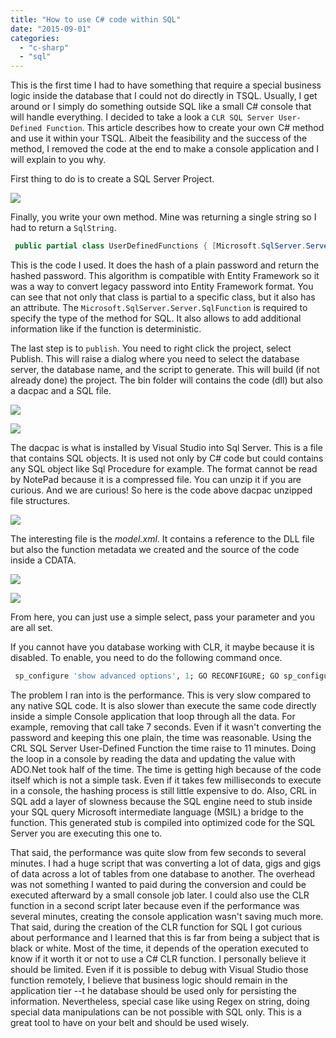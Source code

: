 ```yaml
---
title: "How to use C# code within SQL"
date: "2015-09-01"
categories: 
  - "c-sharp"
  - "sql"
---
```


This is the first time I had to have something that require a special business logic inside the database that I could not do directly in TSQL. Usually, I get around or I simply do something outside SQL like a small C\# console that will handle everything. I decided to take a look a `CLR SQL Server User-Defined Function`. This article describes how to create your own C\# method and use it within your TSQL. Albeit the feasibility and the success of the method, I removed the code at the end to make a console application and I will explain to you why.

First thing to do is to create a SQL Server Project. 

![](/images/blog/SqlUserDefinedFunction-400x180.png)

Finally, you write your own method. Mine was returning a single string so I had to return a `SqlString`. 

```csharp
 public partial class UserDefinedFunctions { [Microsoft.SqlServer.Server.SqlFunction] public static SqlString HashPassword(string plainPassword) { byte[] salt; byte[] buffer2; using (var bytes = new Rfc2898DeriveBytes(plainPassword, 0x10, 0x3e8)) { salt = bytes.Salt; buffer2 = bytes.GetBytes(0x20); } byte[] dst = new byte[0x31]; Buffer.BlockCopy(salt, 0, dst, 1, 0x10); Buffer.BlockCopy(buffer2, 0, dst, 0x11, 0x20); return new SqlString (Convert.ToBase64String(dst)); } } 
``` 

This is the code I used. It does the hash of a plain password and return the hashed password. This algorithm is compatible with Entity Framework so it was a way to convert legacy password into Entity Framework format. You can see that not only that class is partial to a specific class, but it also has an attribute. The `Microsoft.SqlServer.Server.SqlFunction` is required to specify the type of the method for SQL. It also allows to add additional information like if the function is deterministic.

The last step is to `publish`. You need to right click the project, select Publish. This will raise a dialog where you need to select the database server, the database name, and the script to generate. This will build (if not already done) the project. The bin folder will contains the code (dll) but also a dacpac and a SQL file. 

![](/images/blog/SqlUserDefinedFunction-400x180.png)

![](/images/blog/SqlUserDefinedFunctionBinFolder.png)

The dacpac is what is installed by Visual Studio into Sql Server. This is a file that contains SQL objects. It is used not only by C# code but could contains any SQL object like Sql Procedure for example. The format cannot be read by NotePad because it is a compressed file. You can unzip it if you are curious. And we are curious! So here is the code above dacpac unzipped file structures. 

![](/images/blog/dacpactunzipped-400x94.png)

The interesting file is the _model.xml_. It contains a reference to the DLL file but also the function metadata we created and the source of the code inside a CDATA. 

![](/images/blog/insidedacpac-400x260.png)

![](/images/blog/ScalarValueFunctionSqlServer.png)

From here, you can just use a simple select, pass your parameter and you are all set.

If you cannot have you database working with CLR, it maybe because it is disabled. To enable, you need to do the following command once. 

```sql
 sp_configure 'show advanced options', 1; GO RECONFIGURE; GO sp_configure 'clr enabled', 1; GO RECONFIGURE; GO 
```


The problem I ran into is the performance. This is very slow compared to any native SQL code. It is also slower than execute the same code directly inside a simple Console application that loop through all the data. For example, removing that call take 7 seconds. Even if it wasn't converting the password and keeping this one plain, the time was reasonable. Using the CRL SQL Server User-Defined Function the time raise to 11 minutes. Doing the loop in a console by reading the data and updating the value with ADO.Net took half of the time. The time is getting high because of the code itself which is not a simple task. Even if it takes few milliseconds to execute in a console, the hashing process is still little expensive to do. Also, CRL in SQL add a layer of slowness because the SQL engine need to stub inside your SQL query Microsoft intermediate language (MSIL) a bridge to the function. This generated stub is compiled into optimized code for the SQL Server you are executing this one to.

That said, the performance was quite slow from few seconds to several minutes. I had a huge script that was converting a lot of data, gigs and gigs of data across a lot of tables from one database to another. The overhead was not something I wanted to paid during the conversion and could be executed afterward by a small console job later. I could also use the CLR function in a second script later because even if the performance was several minutes, creating the console application wasn't saving much more. That said, during the creation of the CLR function for SQL I got curious about performance and I learned that this is far from being a subject that is black or white. Most of the time, it depends of the operation executed to know if it worth it or not to use a C\# CLR function. I personally believe it should be limited. Even if it is possible to debug with Visual Studio those function remotely, I believe that business logic should remain in the application tier --t he database should be used only for persisting the information. Nevertheless, special case like using Regex on string, doing special data manipulations can be not possible with SQL only. This is a great tool to have on your belt and should be used wisely.
